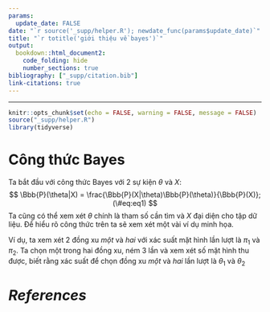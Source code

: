```yaml
---
params:
  update_date: FALSE
date: "`r source('_supp/helper.R'); newdate_func(params$update_date)`"
title: "`r totitle('giới thiệu về bayes')`"
output: 
  bookdown::html_document2:
    code_folding: hide
    number_sections: true
bibliography: ["_supp/citation.bib"]
link-citations: true
---
```


\newcommand{\bf}[1]{\boldsymbol{#1}}
\newcommand{\hat}[1]{\widehat{#1}}
\newcommand{\mm}[1]{\mathbb{#1}}
\newcommand{\bar}[1]{\overline{#1}}
\newcommand{\tp}[1]{{#1}^{\top}}
\newcommand{\scr}[1]{\mathscr{#1}}

\def\E{\Bbb{E}}
\def\V{\Bbb{V}}
\def\P{\Bbb{P}}
\def\I{{\large\unicode{x1D7D9}}}
\def\indep{\perp\!\!\!\!\perp}
\newcommand{\overeq}[2]{\stackrel{#1}{#2}}
\def\epsilon{\varepsilon} 
\def\proved{\blacksquare\quad} 
---

```r
knitr::opts_chunk$set(echo = FALSE, warning = FALSE, message = FALSE)
source("_supp/helper.R")
library(tidyverse)
```

# Công thức Bayes

Ta bắt đầu với công thức Bayes với 2 sự kiện $\theta$ và $X$:
$$
\P(\theta|X) = \frac{\P(X|\theta)\P(\theta)}{\P(X)};
(\#eq:eq1)
$$
Ta cũng có thể xem xét $\theta$ chính là tham số cần tìm và $X$ đại diện cho tập dữ liệu. Để hiểu rõ công thức trên ta sẽ xem xét một vài ví dụ minh họa. 

Ví dụ, ta xem xét 2 đồng xu *một* và *hai* với xác suất mặt hình lần lượt là $\pi_1$ và $\pi_2$. Ta chọn một trong hai đồng xu, ném 3 lần và xem xét số mặt hình thu được, biết rằng xác suất để chọn đồng xu *một* và *hai* lần lượt là $\theta_1$ và $\theta_2$ 






<!-- --------------------------------------------------------------------------- -->

# *References* {-}
